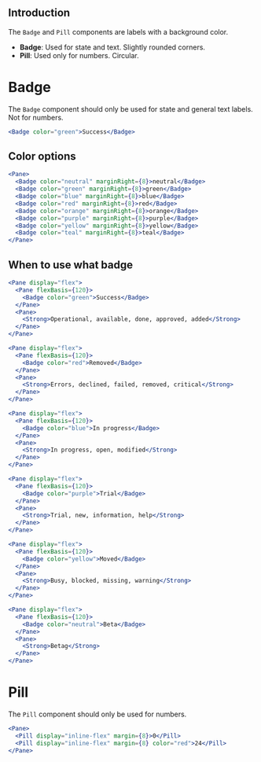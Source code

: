 
## Introduction

The `Badge` and `Pill` components are labels with a background color.

* **Badge**: Used for state and text. Slightly rounded corners.
* **Pill**: Used only for numbers. Circular.

# Badge

The `Badge` component should only be used for state and general text labels.
Not for numbers.

```jsx
<Badge color="green">Success</Badge>
```

## Color options

```jsx collapse
<Pane>
  <Badge color="neutral" marginRight={8}>neutral</Badge>
  <Badge color="green" marginRight={8}>green</Badge>
  <Badge color="blue" marginRight={8}>blue</Badge>
  <Badge color="red" marginRight={8}>red</Badge>
  <Badge color="orange" marginRight={8}>orange</Badge>
  <Badge color="purple" marginRight={8}>purple</Badge>
  <Badge color="yellow" marginRight={8}>yellow</Badge>
  <Badge color="teal" marginRight={8}>teal</Badge>
</Pane>
```

## When to use what badge

```jsx collapse
<Pane display="flex">
  <Pane flexBasis={120}>
    <Badge color="green">Success</Badge>
  </Pane>
  <Pane>
    <Strong>Operational, available, done, approved, added</Strong>
  </Pane>
</Pane>
```

```jsx collapse
<Pane display="flex">
  <Pane flexBasis={120}>
    <Badge color="red">Removed</Badge>
  </Pane>
  <Pane>
    <Strong>Errors, declined, failed, removed, critical</Strong>
  </Pane>
</Pane>
```

```jsx collapse
<Pane display="flex">
  <Pane flexBasis={120}>
    <Badge color="blue">In progress</Badge>
  </Pane>
  <Pane>
    <Strong>In progress, open, modified</Strong>
  </Pane>
</Pane>
```

```jsx collapse
<Pane display="flex">
  <Pane flexBasis={120}>
    <Badge color="purple">Trial</Badge>
  </Pane>
  <Pane>
    <Strong>Trial, new, information, help</Strong>
  </Pane>
</Pane>
```

```jsx collapse
<Pane display="flex">
  <Pane flexBasis={120}>
    <Badge color="yellow">Moved</Badge>
  </Pane>
  <Pane>
    <Strong>Busy, blocked, missing, warning</Strong>
  </Pane>
</Pane>
```

```jsx collapse
<Pane display="flex">
  <Pane flexBasis={120}>
    <Badge color="neutral">Beta</Badge>
  </Pane>
  <Pane>
    <Strong>Betag</Strong>
  </Pane>
</Pane>
```

<PropsTable of="Badge" />

# Pill

The `Pill` component should only be used for numbers. 

```jsx
<Pane>
  <Pill display="inline-flex" margin={8}>0</Pill>
  <Pill display="inline-flex" margin={8} color="red">24</Pill>
</Pane>
```

<PropsTable of="Pill" />
